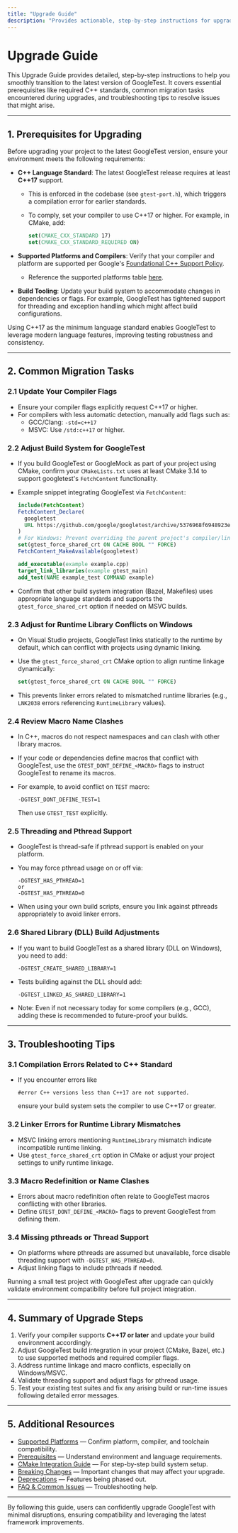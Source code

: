 ```yaml
---
title: "Upgrade Guide"
description: "Provides actionable, step-by-step instructions for upgrading to the latest version, including prerequisites (such as required C++ standards), common migration tasks, and troubleshooting tips."
---
```


# Upgrade Guide

This Upgrade Guide provides detailed, step-by-step instructions to help you smoothly transition to the latest version of GoogleTest. It covers essential prerequisites like required C++ standards, common migration tasks encountered during upgrades, and troubleshooting tips to resolve issues that might arise.

---

## 1. Prerequisites for Upgrading

Before upgrading your project to the latest GoogleTest version, ensure your environment meets the following requirements:

- **C++ Language Standard**: The latest GoogleTest release requires at least **C++17** support.
  - This is enforced in the codebase (see `gtest-port.h`), which triggers a compilation error for earlier standards.
  - To comply, set your compiler to use C++17 or higher. For example, in CMake, add:
  
    ```cmake
    set(CMAKE_CXX_STANDARD 17)
    set(CMAKE_CXX_STANDARD_REQUIRED ON)
    ```

- **Supported Platforms and Compilers**: Verify that your compiler and platform are supported per Google's [Foundational C++ Support Policy](https://opensource.google/documentation/policies/cplusplus-support).
  - Reference the supported platforms table [here](https://github.com/google/oss-policies-info/blob/main/foundational-cxx-support-matrix.md).

- **Build Tooling**: Update your build system to accommodate changes in dependencies or flags. For example, GoogleTest has tightened support for threading and exception handling which might affect build configurations.


<Tip>
Using C++17 as the minimum language standard enables GoogleTest to leverage modern language features, improving testing robustness and consistency.
</Tip>

---

## 2. Common Migration Tasks

### 2.1 Update Your Compiler Flags

- Ensure your compiler flags explicitly request C++17 or higher.
- For compilers with less automatic detection, manually add flags such as:
  - GCC/Clang: `-std=c++17`
  - MSVC: Use `/std:c++17` or higher.

### 2.2 Adjust Build System for GoogleTest

- If you build GoogleTest or GoogleMock as part of your project using CMake, confirm your `CMakeLists.txt` uses at least CMake 3.14 to support googletest's `FetchContent` functionality.
- Example snippet integrating GoogleTest via `FetchContent`:

  ```cmake
  include(FetchContent)
  FetchContent_Declare(
    googletest
    URL https://github.com/google/googletest/archive/5376968f6948923e2411081fd9372e71a59d8e77.zip
  )
  # For Windows: Prevent overriding the parent project's compiler/linker settings
  set(gtest_force_shared_crt ON CACHE BOOL "" FORCE)
  FetchContent_MakeAvailable(googletest)

  add_executable(example example.cpp)
  target_link_libraries(example gtest_main)
  add_test(NAME example_test COMMAND example)
  ```

- Confirm that other build system integration (Bazel, Makefiles) uses appropriate language standards and supports the `gtest_force_shared_crt` option if needed on MSVC builds.

### 2.3 Adjust for Runtime Library Conflicts on Windows

- On Visual Studio projects, GoogleTest links statically to the runtime by default, which can conflict with projects using dynamic linking.
- Use the `gtest_force_shared_crt` CMake option to align runtime linkage dynamically:
  
  ```cmake
  set(gtest_force_shared_crt ON CACHE BOOL "" FORCE)
  ```

- This prevents linker errors related to mismatched runtime libraries (e.g., `LNK2038` errors referencing `RuntimeLibrary` values).

### 2.4 Review Macro Name Clashes

- In C++, macros do not respect namespaces and can clash with other library macros.
- If your code or dependencies define macros that conflict with GoogleTest, use the `GTEST_DONT_DEFINE_<MACRO>` flags to instruct GoogleTest to rename its macros.
- For example, to avoid conflict on `TEST` macro:

  ```plaintext
  -DGTEST_DONT_DEFINE_TEST=1
  ```

  Then use `GTEST_TEST` explicitly.

### 2.5 Threading and Pthread Support

- GoogleTest is thread-safe if pthread support is enabled on your platform.
- You may force pthread usage on or off via:

  ```plaintext
  -DGTEST_HAS_PTHREAD=1
  or
  -DGTEST_HAS_PTHREAD=0
  ```

- When using your own build scripts, ensure you link against pthreads appropriately to avoid linker errors.

### 2.6 Shared Library (DLL) Build Adjustments

- If you want to build GoogleTest as a shared library (DLL on Windows), you need to add:

  ```plaintext
  -DGTEST_CREATE_SHARED_LIBRARY=1
  ```

- Tests building against the DLL should add:

  ```plaintext
  -DGTEST_LINKED_AS_SHARED_LIBRARY=1
  ```

- Note: Even if not necessary today for some compilers (e.g., GCC), adding these is recommended to future-proof your builds.

---

## 3. Troubleshooting Tips

### 3.1 Compilation Errors Related to C++ Standard

- If you encounter errors like
  
  ```plaintext
  #error C++ versions less than C++17 are not supported.
  ```

  ensure your build system sets the compiler to use C++17 or greater.

### 3.2 Linker Errors for Runtime Library Mismatches

- MSVC linking errors mentioning `RuntimeLibrary` mismatch indicate incompatible runtime linking.
- Use `gtest_force_shared_crt` option in CMake or adjust your project settings to unify runtime linkage.

### 3.3 Macro Redefinition or Name Clashes

- Errors about macro redefinition often relate to GoogleTest macros conflicting with other libraries.
- Define `GTEST_DONT_DEFINE_<MACRO>` flags to prevent GoogleTest from defining them.

### 3.4 Missing pthreads or Thread Support

- On platforms where pthreads are assumed but unavailable, force disable threading support with `-DGTEST_HAS_PTHREAD=0`.
- Adjust linking flags to include pthreads if needed.

<Tip>
Running a small test project with GoogleTest after upgrade can quickly validate environment compatibility before full project integration.
</Tip>

---

## 4. Summary of Upgrade Steps

1. Verify your compiler supports **C++17 or later** and update your build environment accordingly.
2. Adjust GoogleTest build integration in your project (CMake, Bazel, etc.) to use supported methods and required compiler flags.
3. Address runtime linkage and macro conflicts, especially on Windows/MSVC.
4. Validate threading support and adjust flags for pthread usage.
5. Test your existing test suites and fix any arising build or run-time issues following detailed error messages.

---

## 5. Additional Resources

- [Supported Platforms](https://github.com/google/googletest/blob/main/docs/platforms.md) — Confirm platform, compiler, and toolchain compatibility.
- [Prerequisites](https://google.github.io/googletest/getting-started/setup-basics/prerequisites) — Understand environment and language requirements.
- [CMake Integration Guide](https://google.github.io/googletest/guides/integration-and-best-practices/build-integration) — For step-by-step build system setup.
- [Breaking Changes](https://google.github.io/googletest/changelog/migrations-upgrades/breaking-changes) — Important changes that may affect your upgrade.
- [Deprecations](https://google.github.io/googletest/changelog/migrations-upgrades/deprecations) — Features being phased out.
- [FAQ & Common Issues](https://google.github.io/googletest/getting-started/troubleshooting-help/faq-common-issues) — Troubleshooting help.

---

By following this guide, users can confidently upgrade GoogleTest with minimal disruptions, ensuring compatibility and leveraging the latest framework improvements.
